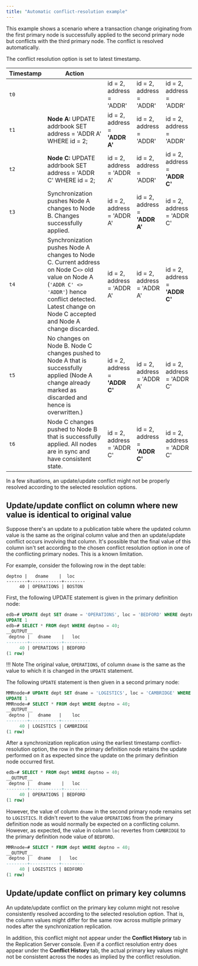 ```yaml
---
title: "Automatic conflict-resolution example"
---
```


<div id="auto_conflict_resolution_eg" class="registered_link"></div>

This example shows a scenario where a transaction change originating from the first primary node is successfully applied to the second primary node but conflicts with the third primary node. The conflict is resolved automatically.

The conflict resolution option is set to latest timestamp.


 |  Timestamp        | Action                                                                                                                                                                                                                    |                                             |                                             |                                             |
 | ------------------ | ------------------------------------------------------------------------------------------------------------------------------------------------------------------------------------------------------------------- | ------------------------------------------- | ------------------------------------------- | ------------------------------------------- |
 | `t0`               |                                                                                                                                                                                                                     | id = 2, address = 'ADDR'                    | id = 2, address = 'ADDR'                    | id = 2, address = 'ADDR'
 | `t1`               | **Node A:** UPDATE addrbook SET address = 'ADDR A' WHERE id = 2;                                                                                                                                                    | id = 2, address = **'ADDR A'**              | id = 2, address = 'ADDR'                    | id = 2, address = 'ADDR'                    |
 | `t2`               | **Node C:** UPDATE addrbook SET address = 'ADDR C' WHERE id = 2;                                                                                                                                                    | id = 2, address = 'ADDR A'                  | id = 2, address = 'ADDR'                    | id = 2, address = **'ADDR C'**              |
 | `t3`               | Synchronization pushes Node A changes to Node B. Changes successfully applied.                                                                                                                                      | id = 2, address = 'ADDR A'                  | id = 2, address = **'ADDR A'**              | id = 2, address = 'ADDR C'                  |
 | `t4`               | Synchronization pushes Node A changes to Node C. Current address on Node C`<>` old value on Node A (``'ADDR C' <> 'ADDR'``) hence conflict detected. Latest change on Node C accepted and Node A change discarded. | id = 2, address = 'ADDR A'                  | id = 2, address = 'ADDR A'                  | id = 2, address = **'ADDR C'**              |
 | `t5`               | No changes on Node B. Node C changes pushed to Node A that is successfully applied (Node A change already marked as discarded and hence is overwritten.)                                                            | id = 2, address = **'ADDR C'**              | id = 2, address = 'ADDR A'                  | id = 2, address = 'ADDR C'                  |
 | `t6`               | Node C changes pushed to Node B that is successfully applied. All nodes are in sync and have consistent state.                                                                                                      | id = 2, address = 'ADDR C'                  | id = 2, address = **'ADDR C'**              | id = 2, address = 'ADDR C'                  |

In a few situations, an update/update conflict might not be properly resolved according to the selected resolution options. 

## Update/update conflict on column where new value is identical to original value

Suppose there's an update to a publication table where the updated column value is the same as the original column value and then an update/update conflict occurs involving that column. It's possible that the final value of this column isn't set according to the chosen conflict resolution option in one of the conflicting primary nodes. This is a known limitation.

For example, consider the following row in the dept table:

```text
deptno |   dname    |  loc
--------+------------+--------
     40 | OPERATIONS | BOSTON
```

First, the following UPDATE statement is given in the primary definition node:

```sql
edb=# UPDATE dept SET dname = 'OPERATIONS', loc = 'BEDFORD' WHERE deptno = 40;
UPDATE 1
edb=# SELECT * FROM dept WHERE deptno = 40;
__OUTPUT__
 deptno |   dname    |   loc
--------+------------+---------
     40 | OPERATIONS | BEDFORD
(1 row)
```

!!! Note
    The original value, `OPERATIONS`, of column `dname` is the same as the value to which it is changed in the `UPDATE` statement.

The following `UPDATE` statement is then given in a second primary node:

```sql
MMRnode=# UPDATE dept SET dname = 'LOGISTICS', loc = 'CAMBRIDGE' WHERE deptno = 40;
UPDATE 1
MMRnode=# SELECT * FROM dept WHERE deptno = 40;
__OUTPUT__
 deptno |   dname   |    loc
--------+-----------+-----------
     40 | LOGISTICS | CAMBRIDGE
(1 row)
```

After a synchronization replication using the earliest timestamp conflict-resolution option, the row in the primary definition node retains the update performed on it as expected since the update on the primary definition node occurred first.

```sql
edb=# SELECT * FROM dept WHERE deptno = 40;
__OUTPUT__
 deptno |   dname    |   loc
--------+------------+---------
     40 | OPERATIONS | BEDFORD
(1 row)
```

However, the value of column `dname` in the second primary node remains set to `LOGISTICS`. It didn't revert to the value `OPERATIONS` from the primary definition node as would normally be expected on a conflicting column. However, as expected, the value in column `loc` revertes from `CAMBRIDGE` to the primary definition node value of `BEDFORD`.

```sql
MMRnode=# SELECT * FROM dept WHERE deptno = 40;
__OUTPUT__
 deptno |   dname   |   loc
--------+-----------+---------
     40 | LOGISTICS | BEDFORD
(1 row)
```

## Update/update conflict on primary key columns

An update/update conflict on the primary key column might not resolve consistently resolved according to the selected resolution option. That is, the column values might differ for the same row across multiple primary nodes after the synchronization replication.

In addition, this conflict might not appear under the **Conflict History** tab in the Replication Server console. Even if a conflict resolution entry does appear under the **Conflict History** tab, the actual primary key values might not be consistent across the nodes as implied by the conflict resolution.
